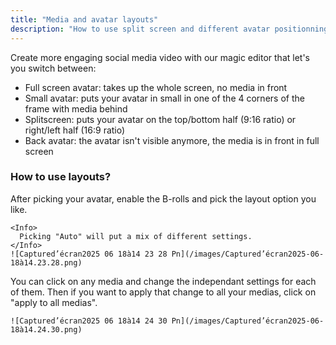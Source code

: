 ```yaml
---
title: "Media and avatar layouts"
description: "How to use split screen and different avatar positionnings"
---
```


Create more engaging social media video with our magic editor that let's you switch between: 

- Full screen avatar: takes up the whole screen, no media in front
- Small avatar: puts your avatar in small in one of the 4 corners of the frame with media behind
- Splitscreen: puts your avatar on the top/bottom half (9:16 ratio) or right/left half (16:9 ratio)
- Back avatar: the avatar isn't visible anymore, the media is in front in full screen

### How to use layouts? 

<Steps>
  <Step title="Pick the layout in the options">
    After picking your avatar, enable the B-rolls and pick the layout option you like. 

    <Info>
      Picking "Auto" will put a mix of different settings.
    </Info>
    ![Captured’écran2025 06 18à14 23 28 Pn](/images/Captured’écran2025-06-18à14.23.28.png)
  </Step>
  <Step title="In the studio editor, edit each individual media layout">
    You can click on any media and change the independant settings for each of them. Then if you want to apply that change to all your medias, click on "apply to all medias". 

    ![Captured’écran2025 06 18à14 24 30 Pn](/images/Captured’écran2025-06-18à14.24.30.png)
  </Step>
</Steps>